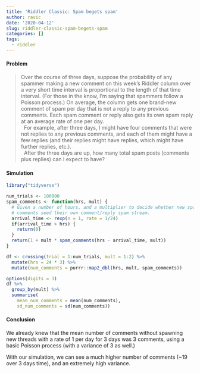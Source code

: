 ```yaml
---
title: 'Riddler Classic: Spam begets spam'
author: ravic
date: '2020-04-12'
slug: riddler-classic-spam-begets-spam
categories: []
tags:
  - riddler
---
```


<!--more-->

#### Problem

> Over the course of three days, suppose the probability of any spammer making a new comment on this week’s Riddler column over a very short time interval is proportional to the length of that time interval. (For those in the know, I’m saying that spammers follow a Poisson process.) On average, the column gets one brand-new comment of spam per day that is not a reply to any previous comments. Each spam comment or reply also gets its own spam reply at an average rate of one per day. \
\ 
For example, after three days, I might have four comments that were not replies to any previous comments, and each of them might have a few replies (and their replies might have replies, which might have further replies, etc.). \
\ 
After the three days are up, how many total spam posts (comments plus replies) can I expect to have?



#### Simulation

```r
library("tidyverse")
```



```r
num_trials <- 100000
spam_comments <- function(hrs, mult) {
  # Given a number of hours, and a multiplier to decide whether new spam
  # comments seed their own comment/reply spam stream.
  arrival_time <- rexp(n = 1, rate = 1/24)
  if(arrival_time > hrs) {
    return(0)
  } 
  return(1 + mult * spam_comments(hrs - arrival_time, mult))
}

df <- crossing(trial = 1:num_trials, mult = 1:2) %>%
  mutate(hrs = 24 * 3) %>%
  mutate(num_comments = purrr::map2_dbl(hrs, mult, spam_comments))

```


```r
options(digits = 3)
df %>%
  group_by(mult) %>%
  summarise(
    mean_num_comments = mean(num_comments),
    sd_num_comments = sd(num_comments))
```

#### Conclusion
We already knew that the mean number of comments without spawning new
threads with a rate of 1 per day for 3 days was 3 comments, using a
basic Poisson process (with a variance of 3 as well.)


With our simulation, we can see a much higher number of comments (~19 over 
3 days time), and an extremely high variance.
